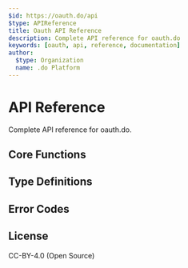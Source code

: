 ```yaml
---
$id: https://oauth.do/api
$type: APIReference
title: Oauth API Reference
description: Complete API reference for oauth.do
keywords: [oauth, api, reference, documentation]
author:
  $type: Organization
  name: .do Platform
---
```


# API Reference

Complete API reference for oauth.do.

## Core Functions

## Type Definitions

## Error Codes

## License

CC-BY-4.0 (Open Source)
